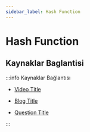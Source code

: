 ```yaml
---
sidebar_label: Hash Function
---
```


# Hash Function

<!--- Import Component Here --->


<!--- Content - Start --->

<!---
You can delete (NoContentHere)
-->

<NoContentHere URL="https://github.com/Fire-Oceann/BB-TR-Kaynak/issues/35" />

<!--- Content - End --->

<!--- Links Source - Start --->

## Kaynaklar Baglantisi

:::info Kaynaklar Bağlantısı

<Tabs>
  <TabItem value="youtube-videos" label="Youtube videoları" default>
    <ul>
      <li>
        <a href="https://youtube.com">Video Title</a>
      </li>
    </ul>
  </TabItem>
  <TabItem value="blog-article" label="Blog & Makale">
    <ul>
      <li>
        <a href="https://medium.com">Blog Title</a>
      </li>
    </ul>
  </TabItem>
  <TabItem value="questions" label="Sorular">
    <ul>
      <li>
        <a href="https://hackerrank.com">Question Title</a>
      </li>
    </ul>
  </TabItem>
</Tabs>

:::

<!--- Links Source - End --->
